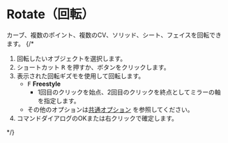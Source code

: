 

# Rotate（回転）

<Reference shortcut="R" command="Rotate" button="コマンドバー左" />

カーブ、複数のポイント、複数のCV、ソリッド、シート、フェイスを回転できます。
{/* 
1. 回転したいオブジェクトを選択します。
2. ショートカット <kbd>R</kbd> を押すか、ボタンをクリックします。
3. 表示された回転ギズモを使用して回転します。
   - <kbd>F</kbd> **Freestyle**
      - 1回目のクリックを始点、2回目のクリックを終点としてミラーの軸を指定します。
    - その他のオプションは[共通オプション](common-options) を参照してください。
4. コマンドダイアログのOKまたは右クリックで確定します。

 */}